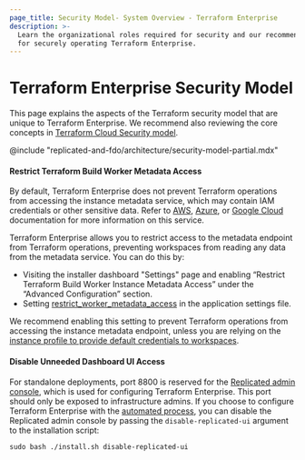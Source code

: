 ```yaml
---
page_title: Security Model- System Overview - Terraform Enterprise
description: >-
  Learn the organizational roles required for security and our recommendations
  for securely operating Terraform Enterprise.
---
```


# Terraform Enterprise Security Model

This page explains the aspects of the Terraform security model that are unique to Terraform Enterprise. We recommend also reviewing the core concepts in [Terraform Cloud Security model](/terraform/cloud-docs/architectural-details/security-model).

@include "replicated-and-fdo/architecture/security-model-partial.mdx"

#### Restrict Terraform Build Worker Metadata Access

By default, Terraform Enterprise does not prevent Terraform operations from accessing the instance metadata service, which may contain IAM credentials or other sensitive data. Refer to [AWS](https://docs.aws.amazon.com/AWSEC2/latest/UserGuide/ec2-instance-metadata.html), [Azure](https://docs.microsoft.com/en-us/azure/virtual-machines/windows/instance-metadata-service?tabs=windows), or [Google Cloud](https://cloud.google.com/compute/docs/storing-retrieving-metadata) documentation for more information on this service.

Terraform Enterprise allows you to restrict access to the metadata endpoint from Terraform operations, preventing workspaces from reading any data from the metadata service. You can do this by:

- Visiting the installer dashboard "Settings" page and enabling “Restrict Terraform Build Worker Instance Metadata Access” under the “Advanced Configuration” section.
- Setting [restrict_worker_metadata_access](/terraform/enterprise/replicated/install/automated/automating-the-installer#restrict_worker_metadata_access) in the application settings file.

We recommend enabling this setting to prevent Terraform operations from accessing the instance metadata endpoint, unless you are relying on the [instance profile to provide default credentials to workspaces](/terraform/enterprise/replicated/install/pre-install-checklist#instance-profile-as-default-credentials).

#### Disable Unneeded Dashboard UI Access

For standalone deployments, port 8800 is reserved for the [Replicated admin console](/terraform/enterprise/application-administration/admin-access), which is used for configuring Terraform Enterprise. This port should only be exposed to infrastructure admins. If you choose to configure Terraform Enterprise with the [automated process](/terraform/enterprise/replicated/install/automated/automating-the-installer), you can disable the Replicated admin console by passing the `disable-replicated-ui` argument to the installation script:

`sudo bash ./install.sh disable-replicated-ui`
